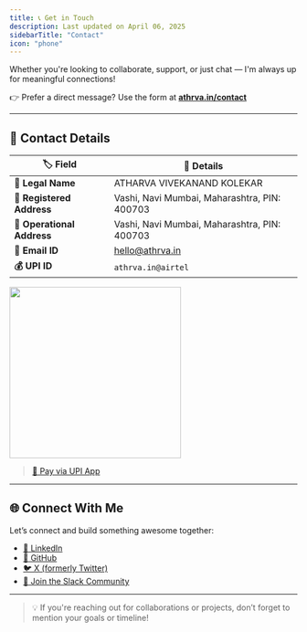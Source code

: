 ```yaml
---
title: 📞 Get in Touch
description: Last updated on April 06, 2025
sidebarTitle: "Contact"
icon: "phone"
---
```


Whether you're looking to collaborate, support, or just chat — I'm always up for meaningful connections!

👉 Prefer a direct message? Use the form at [**athrva.in/contact**](https://athrva.in/contact)

---

## 🧾 Contact Details

| 🏷️ Field                  | 📌 Details                                                |
|--------------------------|-----------------------------------------------------------|
| **👤 Legal Name**         | ATHARVA VIVEKANAND KOLEKAR                                |
| **🏢 Registered Address** | Vashi, Navi Mumbai, Maharashtra, PIN: 400703              |
| **📍 Operational Address**| Vashi, Navi Mumbai, Maharashtra, PIN: 400703              |
| **📧 Email ID**           | [hello@athrva.in](mailto:hello@athrva.in)                 |
| **💰 UPI ID**             | `athrva.in@airtel`                                        |

<Accordion title="Support my Work 🙏" >
    <Frame width="300" height="300"  >
        <img src="/images/upi.jpg" width="300" height="300" />
    </Frame>

   > [📲 Pay via UPI App](upi://pay?pa=athrva.in@airtel&pn=ATHARVA%20VIVEKANAND%20KOLEKAR&tn=Thank%20you%20for%20your%20support!&cu=INR)
</Accordion>

---

## 🌐 Connect With Me

Let’s connect and build something awesome together:

- [💼 LinkedIn](https://www.linkedin.com/in/your-username)
- [🐙 GitHub](https://github.com/your-username)
- [🐦 X (formerly Twitter)](https://x.com/your-username)
- [💬 Join the Slack Community](https://your-slack-invite-link)

---

> 💡 If you're reaching out for collaborations or projects, don’t forget to mention your goals or timeline!
